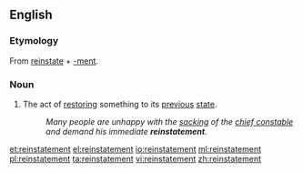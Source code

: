 ==English==

===Etymology===
From [[reinstate]] + [[-ment]].

===Noun===
{{en-noun}}

# The act of [[restoring]] something to its [[previous]] [[state]].
#: ''Many people are unhappy with the [[sacking]] of the [[chief constable]] and demand his immediate '''reinstatement'''.''

[[et:reinstatement]]
[[el:reinstatement]]
[[io:reinstatement]]
[[ml:reinstatement]]
[[pl:reinstatement]]
[[ta:reinstatement]]
[[vi:reinstatement]]
[[zh:reinstatement]]